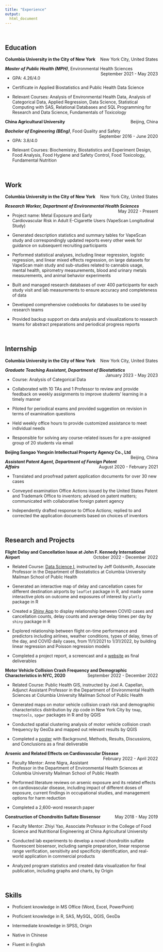 ```yaml
---
title: "Experience"
output: 
  html_document
---
```


<br>

## Education

<p style="text-align:left;">
    **Columbia University in the City of New York**
    <span style="float:right;">
    New York City, United States
    </span>
</p>

<p style="text-align:left;">
    **_Master of Public Health (MPH)_**, Environmental Health Sciences
    <span style="float:right;">
    September 2021 - May 2023
    </span>
</p>

*   GPA: 4.26/4.0

*   Certificate in Applied Biostatistics and Public Health Data Science

*   Relevant Courses: Analysis of Environmental Health Data, Analysis of Categorical Data, Applied Regression, Data Science, Statistical Computing with SAS, Relational Databases and SQL Programming for Research and Data Science, Fundamentals of Toxicology

<p style="text-align:left;">
    **China Agricultural University**
    <span style="float:right;">
    Beijing, China
    </span>
</p>

<p style="text-align:left;">
    **_Bachelor of Engineering (BEng)_**, Food Quality and Safety
    <span style="float:right;">
    September 2016 - June 2020
    </span>
</p>

*   GPA: 3.8/4.0

*   Relevant Courses: Biochemistry, Biostatistics and Experiment Design, Food Analysis, Food Hygiene and Safety Control, Food Toxicology, Fundamental Nutrition

<br>

## Work

<p style="text-align:left;">
    **Columbia University in the City of New York**
    <span style="float:right;">
    New York City, United States
    </span>
</p>

<p style="text-align:left;">
    **_Research Worker, Department of Environmental Health Sciences_**
    <span style="float:right;">
    May 2022 - Present
    </span>
</p>

*   Project name: Metal Exposure and Early Cardiovascular Risk in Adult E-Cigarette Users (VapeScan Longitudinal Study)

*   Generated description statistics and summary tables for VapeScan study and correspondingly updated reports every other week for guidance on subsequent recruiting participants

*   Performed statistical analyses, including linear regression, logistic regression, and linear mixed effects regression, on large datasets for VapeScan main study and sub-studies related to cannabis usage, mental health, spirometry measurements, blood and urinary metals measurements, and animal behavior experiments

*   Built and managed research databases of over 400 participants for each study visit and lab measurements to ensure accuracy and completeness of data

*   Developed comprehensive codebooks for databases to be used by research teams

*   Provided backup support on data analysis and visualizations to research teams for abstract preparations and periodical progress reports  

<br>

## Internship

<p style="text-align:left;">
    **Columbia University in the City of New York**
    <span style="float:right;">
    New York City, United States
    </span>
</p>

<p style="text-align:left;">
    **_Graduate Teaching Assistant, Department of Biostatistics_**
    <span style="float:right;">
    January 2023 - May 2023
    </span>
</p>

*   Course: Analysis of Categorical Data

*   Collaborated with 10 TAs and 1 Professor to review and provide feedback on weekly assignments to improve students' learning in a timely manner

*   Piloted for periodical exams and provided suggestion on revision in terms of examination questions

*   Held weekly office hours to provide customized assistance to meet individual needs   

*   Responsible for solving any course-related issues for a pre-assigned group of 20 students via email   

<p style="text-align:left;">
    **Beijing Sangao Yongxin Intellectual Property Agency Co., Ltd**
    <span style="float:right;">
    Beijing, China
    </span>
</p>

<p style="text-align:left;">
    **_Assistant Patent Agent, Department of Foreign Patent Affairs_**
    <span style="float:right;">
    August 2020 - February 2021
    </span>
</p>

*   Translated and proofread patent application documents for over 30 new cases

*   Conveyed examination Office Actions issued by the United States Patent and Trademark Office to inventors; advised on patent matters; communicated with collaborative foreign patent agency

*   Independently drafted response to Office Actions; replied to and corrected the application documents based on choices of inventors

<br>

## Research and Projects

<p style="text-align:left;">
    **Flight Delay and Cancellation Issue at John F. Kennedy International Airport**
    <span style="float:right;">
    October 2022 - December 2022
    </span>
</p>

*   Related Course: [Data Science I](https://p8105.com/), instructed by Jeff Goldsmith, Associate Professor in the Department of Biostatistics at Columbia University Mailman School of Public Health

*   Generated an interactive map of delay and cancellation cases for different destination airports by `leaflet` package in R, and made some interactive plots on outcome and exposures of interest by `plotly` package in R

*   Created a [Shiny App](https://sn2ylh-siyue-gao.shinyapps.io/delay_cancelation/) to display relationship between COVID cases and cancellation counts, delay counts and average delay times per day by `shiny` package in R

*   Explored relationship between flight on-time performance and predictors including airlines, weather conditions, types of delay, times of the day, and COVID daily cases, from 11/1/2021 to 1/31/2022, by building linear regression and Poisson regression models

*   Completed a project report, a screencast and a [website](https://yingchenx.github.io/final_project_jfk_delay/) as final deliverables

<p style="text-align:left;">
    **Motor Vehicle Collision Crash Frequency and Demographic Characteristics in NYC, 2020**
    <span style="float:right;">
    September 2022 - December 2022
    </span>
</p>

*   Related Course: Public Health GIS, instructed by Joel A. Capellan, Adjunct Assistant Professor in the Department of Environmental Health Sciences at Columbia University Mailman School of Public Health

*   Generated maps on motor vehicle collision crash risk and demographic characteristics distribution by zip code in New York City by `tmap`, `tmaptools`, `spgwr` packages in R and by QGIS

*   Conducted spatial clustering analysis of motor vehicle collision crash frequency by GeoDa and mapped out relevant results by QGIS

*   Completed a [poster](gis_project.html) with Background, Methods, Results, Discussions, and Conclusions as a final deliverable

<p style="text-align:left;">
    **Arsenic and Related Effects on Cardiovascular Disease**
    <span style="float:right;">
    February 2022 - April 2022
    </span>
</p>

*   Faculty Mentor: Anne Nigra, Assistant Professor in the Department of Environmental Health Sciences at Columbia University Mailman School of Public Health

*   Performed literature reviews on arsenic exposure and its related effects on cardiovascular disease, including impact of different doses of exposure, current findings in occupational studies, and management options for harm reduction

*   Completed a 2,600-word research paper

<p style="text-align:left;">
    **Construction of Chondroitin Sulfate Biosensor**
    <span style="float:right;">
    May 2018 - May 2019
    </span>
</p>

*   Faculty Mentor: Zhiyi Yao, Associate Professor in the College of Food Science and Nutritional Engineering at China Agricultural University

*   Conducted lab experiments to develop a novel chondroitin sulfate fluorescent biosensor, including sample preparation, linear response range verification, sensitivity and specificity identification, and real-world application in commercial products

*   Analyzed program statistics and created data visualization for final publication, including graphs and charts, by Origin

<br>

## Skills

*   Proficient knowledge in MS Office (Word, Excel, PowerPoint)

*   Proficient knowledge in R, SAS, MySQL, QGIS, GeoDa

*   Intermediate knowledge in SPSS, Origin

*   Native in Chinese

*   Fluent in English
